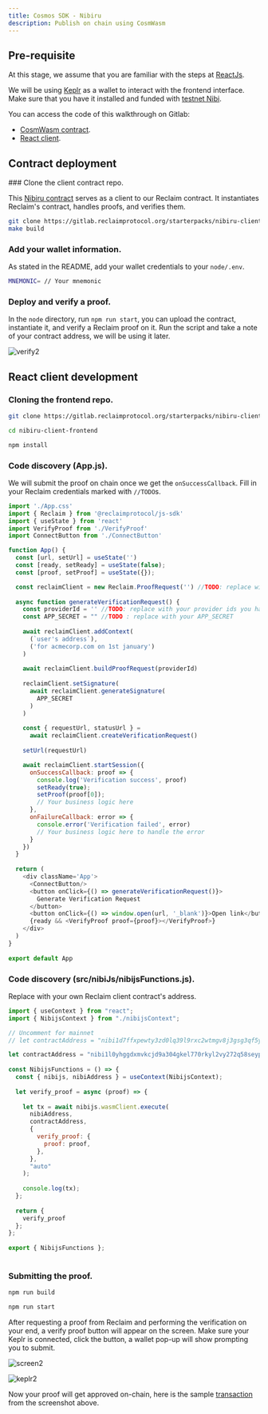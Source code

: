 ```yaml
---
title: Cosmos SDK - Nibiru
description: Publish on chain using CosmWasm
---
```



## Pre-requisite
At this stage, we assume that you are familiar with the steps at [ReactJs](/js/frontend-example).

We will be using [Keplr](https://www.keplr.app/) as a wallet to interact with the frontend interface. Make sure that you have it installed and funded with [testnet Nibi](https://app.nibiru.fi/faucet).

You can access the code of this walkthrough on Gitlab:
 - [CosmWasm contract](https://gitlab.reclaimprotocol.org/starterpacks/nibiru-client-contract).
 - [React client](https://gitlab.reclaimprotocol.org/starterpacks/nibiru-client-frontend).

## Contract deployment
<Steps>
### Clone the client contract repo.

This [Nibiru contract](https://gitlab.reclaimprotocol.org/starterpacks/nibiru-client-contract) serves as a client to our Reclaim contract. It instantiates Reclaim's contract, handles proofs, and verifies them.

```bash copy
git clone https://gitlab.reclaimprotocol.org/starterpacks/nibiru-client-contract
make build
```

### Add your wallet information.

As stated in the README, add your wallet credentials to your ```node/.env```.

```bash copy
MNEMONIC= // Your mnemonic
```

### Deploy and verify a proof.

In the ```node``` directory, run ```npm run start```, you can upload the contract, instantiate it, and verify a Reclaim proof on it.
Run the script and take a note of your contract address, we will be using it later.

![verify2](/verify2.png)
</Steps>

## React client development
<Steps>

### Cloning the frontend repo.

```bash
git clone https://gitlab.reclaimprotocol.org/starterpacks/nibiru-client-frontend

cd nibiru-client-frontend

npm install
```

### Code discovery (App.js). 

We will submit the proof on chain once we get the `onSuccessCallback`. Fill in your Reclaim credentials marked with ```//TODO```s.

```js copy showLineNumbers {37-42}
import './App.css'
import { Reclaim } from '@reclaimprotocol/js-sdk'
import { useState } from 'react'
import VerifyProof from './VerifyProof'
import ConnectButton from './ConnectButton'

function App() {
  const [url, setUrl] = useState('')
  const [ready, setReady] = useState(false);
  const [proof, setProof] = useState({});

  const reclaimClient = new Reclaim.ProofRequest('') //TODO: replace with your applicationId
 
  async function generateVerificationRequest() {
    const providerId = '' //TODO: replace with your provider ids you had selected while creating the application
    const APP_SECRET = "" //TODO : replace with your APP_SECRET
 
    await reclaimClient.addContext(
      (`user's address`),
      ('for acmecorp.com on 1st january')
    )
 
    await reclaimClient.buildProofRequest(providerId)
 
    reclaimClient.setSignature(
      await reclaimClient.generateSignature(
        APP_SECRET 
      )
    )
 
    const { requestUrl, statusUrl } =
      await reclaimClient.createVerificationRequest()
 
    setUrl(requestUrl)

    await reclaimClient.startSession({
      onSuccessCallback: proof => {
        console.log('Verification success', proof)
        setReady(true);
        setProof(proof[0]);
        // Your business logic here
      },
      onFailureCallback: error => {
        console.error('Verification failed', error)
        // Your business logic here to handle the error
      }
    })
  }
 
  return (
    <div className='App'>
      <ConnectButton/>
      <button onClick={() => generateVerificationRequest()}>
        Generate Verification Request
      </button>
      <button onClick={() => window.open(url, '_blank')}>Open link</button>
      {ready && <VerifyProof proof={proof}></VerifyProof>}
    </div>
  )
}
 
export default App
```

### Code discovery (src/nibiJs/nibijsFunctions.js).

Replace with your own Reclaim client contract's address.

```js copy showLineNumbers {4}
import { useContext } from "react";
import { NibijsContext } from "./nibijsContext";

// Uncomment for mainnet
// let contractAddress = "nibi1d7ffxpewty3zd0lq39l9rxc2wtmgv8j3gsg3qf5yglzewqp84mkqlttmme";

let contractAddress = "nibi1l0yhggdxmvkcjd9a304gkel770rkyl2vy272q58seyp5sys7486spversq";
 
const NibijsFunctions = () => {
  const { nibijs, nibiAddress } = useContext(NibijsContext);
 
  let verify_proof = async (proof) => {
 
    let tx = await nibijs.wasmClient.execute(
      nibiAddress,
      contractAddress,
      {
        verify_proof: {
          proof: proof,
        },
      },
      "auto"
    );
 
    console.log(tx);
  };
 
  return {
    verify_proof
  };
};
 
export { NibijsFunctions };
 
```

### Submitting the proof.

```bash
npm run build

npm run start
```
After requesting a proof from Reclaim and performing the verification on your end, a verify proof button will appear on the screen.
Make sure your Keplr is connected, click the button, a wallet pop-up will show prompting you to submit.

![screen2](/screen2.png)


![keplr2](/keplr2.png)

Now your proof will get approved on-chain, here is the sample [transaction](https://explorer.nibiru.fi/nibiru-testnet-1/tx/5633F992530ED9919282BB4FF7568579D30C45B665CEBB2192394E2970FFB16D) from the screenshot above.
</Steps>

